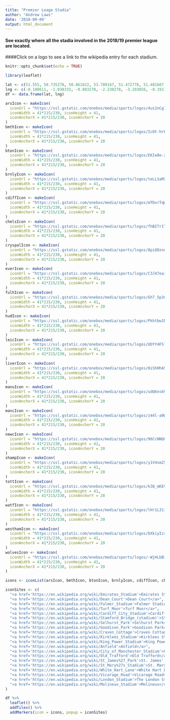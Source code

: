 ```yaml
---
title: "Premier Leage Stadia"
author: "Andrew Laws"
date: '2018-09-09'
output: html_document
---
```

#### See exactly where all the stadia involved in the 2018/19 premier league are located. 
####Click on a logo to see a link to the wikipedia entry for each stadium.
```r
knitr::opts_chunk$set(echo = TRUE)
```

```r
library(leaflet)
```

```r
lat <- c(51.555, 50.735278, 50.861822, 53.789167, 51.472778, 51.481667, 51.398333, 53.438889, 51.475, 53.654167, 52.620278, 53.430833, 53.483056, 53.463056, 54.975556, 50.905833, 51.603333, 51.65, 51.538611, 52.590278)
lng <- c(-0.108611, -1.838333, -0.083278, -2.230278, -3.203056, -0.191111, -0.085556, -2.966389, -0.221667, -1.768333, -1.142222, -2.960833, -2.200278, -2.291389, -1.621667, -1.391111, -0.065833, -0.401667, -0.016389, -2.130278)
df <- data.frame(lat, lng)
```

```r
arsIcon <- makeIcon(
  iconUrl = "https://ssl.gstatic.com/onebox/media/sports/logos/4us2nCgl6kgZc0t3hpW75Q_48x48.png",
  iconWidth = 41*215/230, iconHeight = 41,
  iconAnchorX = 41*215/230, iconAnchorY = 20
)
bmthIcon <- makeIcon(
  iconUrl = "https://ssl.gstatic.com/onebox/media/sports/logos/IcOt-hrK04B-RlRwI3R0yA_48x48.png",
  iconWidth = 41*215/230, iconHeight = 41,
  iconAnchorX = 41*215/230, iconAnchorY = 20
)
btonIcon <- makeIcon(
  iconUrl = "https://ssl.gstatic.com/onebox/media/sports/logos/EKIe0e-ZIphOcfQAwsuEEQ_48x48.png",
  iconWidth = 41*215/230, iconHeight = 41,
  iconAnchorX = 41*215/230, iconAnchorY = 20
)
brnlyIcon <- makeIcon(
  iconUrl = "https://ssl.gstatic.com/onebox/media/sports/logos/teLLSaMXim_8BA1d93sMng_48x48.png",
  iconWidth = 41*215/230, iconHeight = 41,
  iconAnchorX = 41*215/230, iconAnchorY = 20
)
cdiffIcon <- makeIcon(
  iconUrl = "https://ssl.gstatic.com/onebox/media/sports/logos/mTDxrTqWa4SqI0rCi5LhqA_48x48.png",
  iconWidth = 41*215/230, iconHeight = 41,
  iconAnchorX = 41*215/230, iconAnchorY = 20
)
chelsIcon <- makeIcon(
  iconUrl = "https://ssl.gstatic.com/onebox/media/sports/logos/fhBITrIlbQxhVB6IjxUO6Q_48x48.png",
  iconWidth = 41*215/230, iconHeight = 41,
  iconAnchorX = 41*215/230, iconAnchorY = 20
)
cryspalIcon <- makeIcon(
  iconUrl = "https://ssl.gstatic.com/onebox/media/sports/logos/8piQOzndGmApKYTcvyN9vA_48x48.png",
  iconWidth = 41*215/230, iconHeight = 41,
  iconAnchorX = 41*215/230, iconAnchorY = 20
)
everIcon <- makeIcon(
  iconUrl = "https://ssl.gstatic.com/onebox/media/sports/logos/C3J47ea36cMBc4XPbp9aaA_48x48.png",
  iconWidth = 41*215/230, iconHeight = 41,
  iconAnchorX = 41*215/230, iconAnchorY = 20
)
fulhIcon <- makeIcon(
  iconUrl = "https://ssl.gstatic.com/onebox/media/sports/logos/Gh7_5p3n364p4vxeM8FhNg_48x48.png",
  iconWidth = 41*215/230, iconHeight = 41,
  iconAnchorX = 41*215/230, iconAnchorY = 20
)
hudIcon <- makeIcon(
  iconUrl = "https://ssl.gstatic.com/onebox/media/sports/logos/Pkhtbw1Npp_vEjxqRSZWwA_48x48.png",
  iconWidth = 41*215/230, iconHeight = 41,
  iconAnchorX = 41*215/230, iconAnchorY = 20
)
leicIcon <- makeIcon(
  iconUrl = "https://ssl.gstatic.com/onebox/media/sports/logos/UDYY4FSlty6fXFBzvFfcyw_48x48.png",
  iconWidth = 41*215/230, iconHeight = 41,
  iconAnchorX = 41*215/230, iconAnchorY = 20
)
liverIcon <- makeIcon(
  iconUrl = "https://ssl.gstatic.com/onebox/media/sports/logos/0iShHhASp5q1SL4JhtwJiw_48x48.png",
  iconWidth = 41*215/230, iconHeight = 41,
  iconAnchorX = 41*215/230, iconAnchorY = 20
)
manuIcon <- makeIcon(
  iconUrl = "https://ssl.gstatic.com/onebox/media/sports/logos/udQ6ns69PctCv143h-GeYw_48x48.png",
  iconWidth = 41*215/230, iconHeight = 41,
  iconAnchorX = 41*215/230, iconAnchorY = 20
)
mancIcon <- makeIcon(
  iconUrl = "https://ssl.gstatic.com/onebox/media/sports/logos/z44l-a0W1v5FmgPnemV6Xw_48x48.png",
  iconWidth = 41*215/230, iconHeight = 41,
  iconAnchorX = 41*215/230, iconAnchorY = 20
)
newcIcon <- makeIcon(
  iconUrl = "https://ssl.gstatic.com/onebox/media/sports/logos/96CcNNQ0AYDAbssP0V9LuQ_48x48.png",
  iconWidth = 41*215/230, iconHeight = 41,
  iconAnchorX = 41*215/230, iconAnchorY = 20
)
shampIcon <- makeIcon(
  iconUrl = "https://ssl.gstatic.com/onebox/media/sports/logos/y1V4sm2SEBiWUPRIYl5rfg_48x48.png",
  iconWidth = 41*215/230, iconHeight = 41,
  iconAnchorX = 41*215/230, iconAnchorY = 20
)
tottIcon <- makeIcon(
  iconUrl = "https://ssl.gstatic.com/onebox/media/sports/logos/k3Q_mKE98Dnohrcea0JFgQ_48x48.png",
  iconWidth = 41*215/230, iconHeight = 41,
  iconAnchorX = 41*215/230, iconAnchorY = 20
)
watfIcon <- makeIcon(
  iconUrl = "https://ssl.gstatic.com/onebox/media/sports/logos/lHr1L31i7aJS-O8tUdHOIQ_48x48.png",
  iconWidth = 41*215/230, iconHeight = 41,
  iconAnchorX = 41*215/230, iconAnchorY = 20
)
westhamIcon <- makeIcon(
  iconUrl = "https://ssl.gstatic.com/onebox/media/sports/logos/bXkiyIzsbDip3x2FFcUU3A_48x48.png",
  iconWidth = 41*215/230, iconHeight = 41,
  iconAnchorX = 41*215/230, iconAnchorY = 20
)
wolvesIcon <- makeIcon(
  iconUrl = "https://ssl.gstatic.com/onebox/media/sports/logos/-WjHLbBIQO9xE2e2MW3OPQ_48x48.png",
  iconWidth = 41*215/230, iconHeight = 41,
  iconAnchorX = 41*215/230, iconAnchorY = 20
)

icons <- iconList(arsIcon, bmthIcon, btonIcon, brnlyIcon, cdiffIcon, chelsIcon, cryspalIcon, everIcon, fulhIcon, hudIcon, leicIcon, liverIcon, mancIcon, manuIcon, newcIcon, shampIcon, tottIcon, watfIcon, westhamIcon, wolvesIcon)

iconSites <- c(
  "<a href='https://en.wikipedia.org/wiki/Emirates_Stadium'>Emirates Stadium</a>",
  "<a href='https://en.wikipedia.org/wiki/Dean_Court'>Dean Court</a>",
  "<a href='https://en.wikipedia.org/wiki/Falmer_Stadium'>Falmer Stadium</a>",
  "<a href='https://en.wikipedia.org/wiki/Turf_Moor'>Turf Moor</a>",
  "<a href='https://en.wikipedia.org/wiki/Cardiff_City_Stadium'>Cardiff City Stadium</a>",
  "<a href='https://en.wikipedia.org/wiki/Stamford_Bridge_(stadium)'>Stamford Bridge</a>",
  "<a href='https://en.wikipedia.org/wiki/Selhurst_Park'>Selhurst Park</a>",
  "<a href='https://en.wikipedia.org/wiki/Goodison_Park'>Goodison Park</a>",
  "<a href='https://en.wikipedia.org/wiki/Craven_Cottage'>Craven Cottage</a>",
  "<a href='https://en.wikipedia.org/wiki/Kirklees_Stadium'>Kirklees Stadium</a>",
  "<a href='https://en.wikipedia.org/wiki/King_Power_Stadium'>King Power Stadium</a>",
  "<a href='https://en.wikipedia.org/wiki/Anfield'>Anfield</a>",
  "<a href='https://en.wikipedia.org/wiki/City_of_Manchester_Stadium'>City of Manchester Stadium</a>",
  "<a href='https://en.wikipedia.org/wiki/Old_Trafford'>Old Trafford</a>",
  "<a href='https://en.wikipedia.org/wiki/St_James%27_Park'>St. James' Park</a>",
  "<a href='https://en.wikipedia.org/wiki/St_Mary%27s_Stadium'>St. Mary's</a>",
  "<a href='https://en.wikipedia.org/wiki/White_Hart_Lane'>White Hart Lane</a>",
  "<a href='https://en.wikipedia.org/wiki/Vicarage_Road'>Vicarage Road</a>",
  "<a href='https://en.wikipedia.org/wiki/London_Stadium'>The London Stadium</a>",
  "<a href='https://en.wikipedia.org/wiki/Molineux_Stadium'>Molineux</a>"
)

df %>%
  leaflet() %>%
  addTiles() %>%
  addMarkers(icon = icons, popup = iconSites)
```
